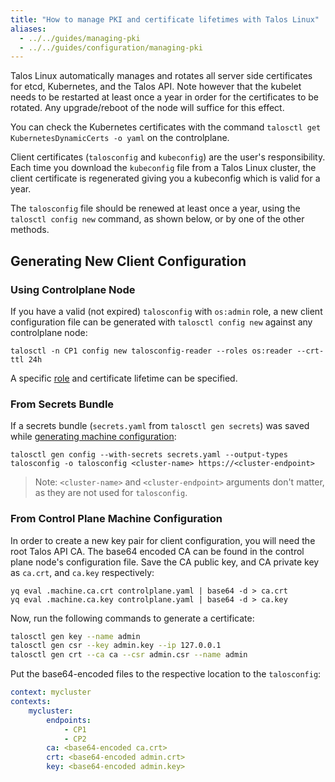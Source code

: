 ```yaml
---
title: "How to manage PKI and certificate lifetimes with Talos Linux"
aliases:
  - ../../guides/managing-pki
  - ../../guides/configuration/managing-pki
---
```


Talos Linux automatically manages and rotates all server side certificates for etcd, Kubernetes, and the Talos API.
Note however that the kubelet needs to be restarted at least once a year in order for the certificates to be rotated.
Any upgrade/reboot of the node will suffice for this effect.

You can check the Kubernetes certificates with the command `talosctl get KubernetesDynamicCerts -o yaml` on the controlplane.

Client certificates (`talosconfig` and `kubeconfig`) are the user's responsibility.
Each time you download the `kubeconfig` file from a Talos Linux cluster, the client certificate is regenerated giving you a kubeconfig which is valid for a year.

The `talosconfig` file should be renewed at least once a year, using the `talosctl config new` command, as shown below, or by one of the other methods.

## Generating New Client Configuration

### Using Controlplane Node

If you have a valid (not expired) `talosconfig` with `os:admin` role,
a new client configuration file can be generated with `talosctl config new` against
any controlplane node:

```shell
talosctl -n CP1 config new talosconfig-reader --roles os:reader --crt-ttl 24h
```

A specific [role](./rbac) and certificate lifetime can be specified.

### From Secrets Bundle

If a secrets bundle (`secrets.yaml` from `talosctl gen secrets`) was saved while
[generating machine configuration]("../getting-started/getting-started#configure-talos"):

```shell
talosctl gen config --with-secrets secrets.yaml --output-types talosconfig -o talosconfig <cluster-name> https://<cluster-endpoint>
```

> Note: `<cluster-name>` and `<cluster-endpoint>` arguments don't matter, as they are not used for `talosconfig`.

### From Control Plane Machine Configuration

In order to create a new key pair for client configuration, you will need the root Talos API CA.
The base64 encoded CA can be found in the control plane node's configuration file.
Save the CA public key, and CA private key as `ca.crt`, and `ca.key` respectively:

```shell
yq eval .machine.ca.crt controlplane.yaml | base64 -d > ca.crt
yq eval .machine.ca.key controlplane.yaml | base64 -d > ca.key
```

Now, run the following commands to generate a certificate:

```bash
talosctl gen key --name admin
talosctl gen csr --key admin.key --ip 127.0.0.1
talosctl gen crt --ca ca --csr admin.csr --name admin
```

Put the base64-encoded files to the respective location to the `talosconfig`:

```yaml
context: mycluster
contexts:
    mycluster:
        endpoints:
            - CP1
            - CP2
        ca: <base64-encoded ca.crt>
        crt: <base64-encoded admin.crt>
        key: <base64-encoded admin.key>
```
